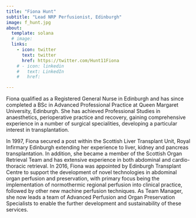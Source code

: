 ```yaml
---
title: "Fiona Hunt"
subtitle: "Lead NRP Perfusionist, Edinburgh"
image: f_hunt.jpg
about:
  template: solana
  # image: 
  links:
    - icon: twitter
      text: twitter
      href: https://twitter.com/Hunt11Fiona
    # - icon: linkedin
    #   text: LinkedIn
    #   href: 

---
```

Fiona qualified as a Registered General Nurse in Edinburgh and has since completed a BSc in Advanced Professional Practice at Queen Margaret University, Edinburgh. She has achieved Professional Studies in anaesthetics, perioperative practice and recovery, gaining comprehensive experience in a number of surgical specialities, developing a particular interest in transplantation.

In 1997, Fiona secured a post within the Scottish Liver Transplant Unit, Royal Infirmary Edinburgh extending her experience to liver, kidney and pancreas transplantation. In addition, she became a member of the Scottish Organ Retrieval Team and has extensive experience in both abdominal and cardio-thoracic retrieval. In 2016, Fiona was appointed by Edinburgh Transplant Centre to support the development of novel technologies in abdominal organ perfusion and preservation, with primary focus being the implementation of normothermic regional perfusion into clinical practice, followed by other new machine perfusion techniques. As Team Manager, she now leads a team of Advanced Perfusion and Organ Preservation Specialists to enable the further development and sustainability of these services.
